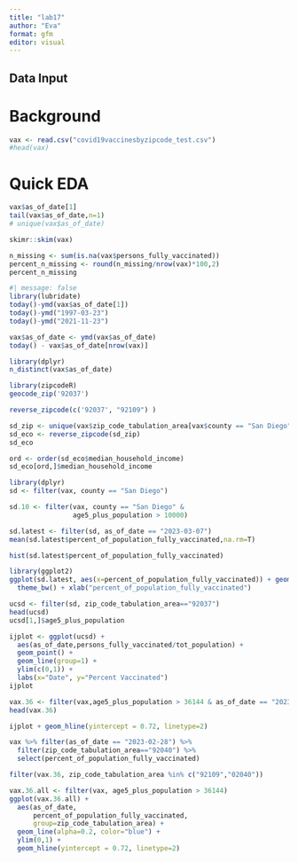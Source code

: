 ```yaml
---
title: "lab17"
author: "Eva"
format: gfm
editor: visual
---
```


## Data Input
# Background
```r
vax <- read.csv("covid19vaccinesbyzipcode_test.csv")
#head(vax)
```
# Quick EDA
```r
vax$as_of_date[1]
tail(vax$as_of_date,n=1)
# unique(vax$as_of_date)
```

```r
skimr::skim(vax)
```

```r
n_missing <- sum(is.na(vax$persons_fully_vaccinated))
percent_n_missing <- round(n_missing/nrow(vax)*100,2)
percent_n_missing
```

```r
#| message: false
library(lubridate)
today()-ymd(vax$as_of_date[1])
today()-ymd("1997-03-23")
today()-ymd("2021-11-23")
```
```r
vax$as_of_date <- ymd(vax$as_of_date)
today() - vax$as_of_date[nrow(vax)]
```

```r
library(dplyr)
n_distinct(vax$as_of_date)
```
```r
library(zipcodeR)
geocode_zip('92037')
```
```r
reverse_zipcode(c('92037', "92109") )
```
```r
sd_zip <- unique(vax$zip_code_tabulation_area[vax$county == "San Diego"])
sd_eco <- reverse_zipcode(sd_zip)
sd_eco
```
```r
ord <- order(sd_eco$median_household_income)
sd_eco[ord,]$median_household_income
```
```r
library(dplyr)
sd <- filter(vax, county == "San Diego")

sd.10 <- filter(vax, county == "San Diego" &
                age5_plus_population > 10000)
```

```r
sd.latest <- filter(sd, as_of_date == "2023-03-07")
mean(sd.latest$percent_of_population_fully_vaccinated,na.rm=T)
```
```r
hist(sd.latest$percent_of_population_fully_vaccinated)
```
```r
library(ggplot2)
ggplot(sd.latest, aes(x=percent_of_population_fully_vaccinated)) + geom_histogram(bins=20) +
  theme_bw() + xlab("percent_of_population_fully_vaccinated")
```
```r
ucsd <- filter(sd, zip_code_tabulation_area=="92037")
head(ucsd)
ucsd[1,]$age5_plus_population
```
```r
ijplot <- ggplot(ucsd) +
  aes(as_of_date,persons_fully_vaccinated/tot_population) +
  geom_point() +
  geom_line(group=1) +
  ylim(c(0,1)) +
  labs(x="Date", y="Percent Vaccinated")
ijplot
```
```r
vax.36 <- filter(vax,age5_plus_population > 36144 & as_of_date == "2023-03-07")
head(vax.36)
```

```r
ijplot + geom_hline(yintercept = 0.72, linetype=2)
```
```r
vax %>% filter(as_of_date == "2023-02-28") %>%  
  filter(zip_code_tabulation_area=="92040") %>%
  select(percent_of_population_fully_vaccinated)
```
```r
filter(vax.36, zip_code_tabulation_area %in% c("92109","02040"))
```


```r
vax.36.all <- filter(vax, age5_plus_population > 36144)
ggplot(vax.36.all) +
  aes(as_of_date,
      percent_of_population_fully_vaccinated, 
      group=zip_code_tabulation_area) +
  geom_line(alpha=0.2, color="blue") +
  ylim(0,1) +
  geom_hline(yintercept = 0.72, linetype=2)
```


